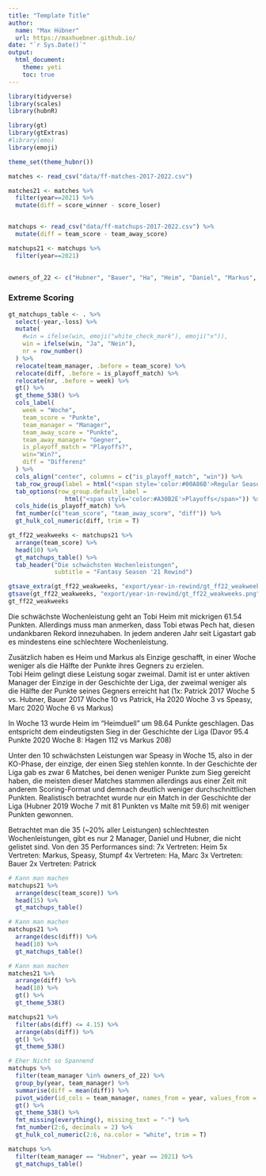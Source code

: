 ```yaml
---
title: "Template Title"
author: 
  name: "Max Hübner"
  url: https://maxhuebner.github.io/
date: "`r Sys.Date()`"
output:
  html_document:
    theme: yeti
    toc: true
---
```


```r
library(tidyverse)
library(scales)
library(hubnR)

library(gt)
library(gtExtras)
#library(emo)
library(emoji)

theme_set(theme_hubnr())
```

```r
matches <- read_csv("data/ff-matches-2017-2022.csv")

matches21 <- matches %>% 
  filter(year==2021) %>% 
  mutate(diff = score_winner - score_loser)


matchups <- read_csv("data/ff-matchups-2017-2022.csv") %>% 
  mutate(diff = team_score - team_away_score)

matchups21 <- matchups %>%
  filter(year==2021)
  
```

```r
owners_of_22 <- c("Hubner", "Bauer", "Ha", "Heim", "Daniel", "Markus", "Patrick", "Speasy", "Stumpf", "Marc")
```


### Extreme Scoring


```r
gt_matchups_table <- . %>% 
  select(-year,-loss) %>% 
  mutate(
    #win = ifelse(win, emoji("white_check_mark"), emoji("x")),
    win = ifelse(win, "Ja", "Nein"),
    nr = row_number() 
  ) %>% 
  relocate(team_manager, .before = team_score) %>% 
  relocate(diff, .before = is_playoff_match) %>% 
  relocate(nr, .before = week) %>% 
  gt() %>% 
  gt_theme_538() %>% 
  cols_label(
    week = "Woche",
    team_score = "Punkte",
    team_manager = "Manager",
    team_away_score = "Punkte",
    team_away_manager= "Gegner",
    is_playoff_match = "Playoffs?",
    win="Win?",
    diff = "Differenz"
  ) %>% 
  cols_align("center", columns = c("is_playoff_match", "win")) %>% 
  tab_row_group(label = html("<span style='color:#00A86B'>Regular Season</span>"), rows = !is_playoff_match) %>% 
  tab_options(row_group.default_label = 
                html("<span style='color:#A30B2E'>Playoffs</span>")) %>% 
  cols_hide(is_playoff_match) %>% 
  fmt_number(c("team_score", "team_away_score", "diff")) %>% 
  gt_hulk_col_numeric(diff, trim = T)
```

```r
gt_ff22_weakweeks <- matchups21 %>% 
  arrange(team_score) %>% 
  head(10) %>% 
  gt_matchups_table() %>% 
  tab_header("Die schwächsten Wochenleistungen",
             subtitle = "Fantasy Season '21 Rewind")

gtsave_extra(gt_ff22_weakweeks, "export/year-in-rewind/gt_ff22_weakweeks.png", zoom = 5, expand = 0)
gtsave(gt_ff22_weakweeks, "export/year-in-rewind/gt_ff22_weakweeks.png", zoom = 5, expand = 0)
gt_ff22_weakweeks
```

Die schwächste Wochenleistung geht an Tobi Heim mit mickrigen 61.54 Punkten. Allerdings muss man anmerken, dass Tobi etwas Pech hat, diesen undankbaren Rekord innezuhaben. In jedem anderen Jahr seit Ligastart gab es mindestens eine schlechtere Wochenleistung.

Zusätzlich haben es Heim und Markus als Einzige geschafft, in einer Woche weniger als die Hälfte der Punkte ihres Gegners zu erzielen.  
Tobi Heim gelingt diese Leistung sogar zweimal. Damit ist er unter aktiven Manager der Einzige in der Geschichte der Liga, der zweimal weniger als die Hälfte der Punkte seines Gegners erreicht hat (1x: Patrick 2017 Woche 5 vs. Hubner, Bauer 2017 Woche 10 vs Patrick, Ha 2020 Woche 3 vs Speasy, Marc 2020 Woche 6 vs Markus)  

In Woche 13 wurde Heim im "Heimduell" um 98.64 Punḱte geschlagen. Das entspricht dem eindeutigsten Sieg in der Geschichte der Liga (Davor 95.4 Punkte 2020 Woche 8: Hagen 112 vs Markus 208)  

Unter den 10 schwächsten Leistungen war Speasy in Woche 15, also in der KO-Phase, der einzige, der einen Sieg stehlen konnte. In der Geschichte der Liga gab es zwar 6 Matches, bei denen weniger Punkte zum Sieg gereicht haben, die meisten dieser Matches stammen allerdings aus einer Zeit mit anderem Scoring-Format und demnach deutlich weniger durchschnittlichen Punkten. Realistisch betrachtet wurde nur ein Match in der Geschichte der Liga (Hubner 2019 Woche 7 mit 81 Punkten vs Malte mit 59.6) mit weniger Punkten gewonnen.  

Betrachtet man die 35 (~20% aller Leistungen) schlechtesten Wochenleistungen, gibt es nur 2 Manager, Daniel und Hubner, die nicht gelistet sind. Von den 35 Performances sind:
7x Vertreten: Heim
5x Vertreten: Markus, Speasy, Stumpf
4x Vertreten: Ha, Marc
3x Vertreten: Bauer
2x Vertreten: Patrick



```r
# Kann man machen
matchups21 %>% 
  arrange(desc(team_score)) %>% 
  head(15) %>% 
  gt_matchups_table()
```

```r
# Kann man machen
matchups21 %>% 
  arrange(desc(diff)) %>% 
  head(10) %>% 
  gt_matchups_table()
```

```r
# Kann man machen
matches21 %>% 
  arrange(diff) %>% 
  head(10) %>% 
  gt() %>% 
  gt_theme_538()

matchups21 %>% 
  filter(abs(diff) <= 4.15) %>% 
  arrange(abs(diff)) %>% 
  gt() %>% 
  gt_theme_538()
```


```r
# Eher Nicht so Spannend
matchups %>% 
  filter(team_manager %in% owners_of_22) %>% 
  group_by(year, team_manager) %>% 
  summarise(diff = mean(diff)) %>% 
  pivot_wider(id_cols = team_manager, names_from = year, values_from = diff) %>% 
  gt() %>% 
  gt_theme_538() %>% 
  fmt_missing(everything(), missing_text = "-") %>% 
  fmt_number(2:6, decimals = 2) %>% 
  gt_hulk_col_numeric(2:6, na.color = "white", trim = T)
```

```r
matchups %>% 
  filter(team_manager == "Hubner", year == 2021) %>% 
  gt_matchups_table()
```

